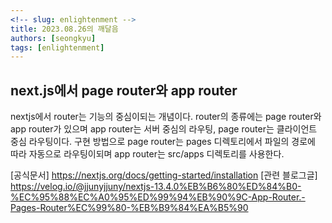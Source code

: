 ```yaml
---
<!-- slug: enlightenment -->
title: 2023.08.26의 깨달음
authors: [seongkyu]
tags: [enlightenment]
---
```


## next.js에서 page router와 app router


nextjs에서 router는 기능의 중심이되는 개념이다. router의 종류에는 page router와 app router가 있으며 app router는 서버 중심의 라우팅, page router는 클라이언트 중심 라우팅이다.
구현 방법으로 page router는 pages 디렉토리에서 파일의 경로에 따라 자동으로 라우팅이되며 app router는 src/apps 디렉토리를 사용한다.

[공식문서] https://nextjs.org/docs/getting-started/installation
[관련 블로그글] https://velog.io/@jjunyjjuny/nextjs-13.4.0%EB%B6%80%ED%84%B0-%EC%95%88%EC%A0%95%ED%99%94%EB%90%9C-App-Router.-Pages-Router%EC%99%80-%EB%B9%84%EA%B5%90
